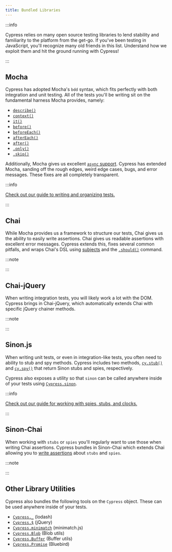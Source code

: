 ```yaml
---
title: Bundled Libraries
---
```


:::info

Cypress relies on many open source testing libraries to lend
stability and familiarity to the platform from the get-go. If you've been
testing in JavaScript, you'll recognize many old friends in this list.
Understand how we exploit them and hit the ground running with Cypress!

:::

## Mocha

<Icon name="github" url="http://mochajs.org/" />

Cypress has adopted Mocha's `bdd` syntax, which fits perfectly with both
integration and unit testing. All of the tests you'll be writing sit on the
fundamental harness Mocha provides, namely:

- [`describe()`](http://mochajs.org/#bdd)
- [`context()`](http://mochajs.org/#bdd)
- [`it()`](http://mochajs.org/#bdd)
- [`before()`](http://mochajs.org/#hooks)
- [`beforeEach()`](http://mochajs.org/#hooks)
- [`afterEach()`](http://mochajs.org/#hooks)
- [`after()`](http://mochajs.org/#hooks)
- [`.only()`](http://mochajs.org/#exclusive-tests)
- [`.skip()`](http://mochajs.org/#exclusive-tests)

Additionally, Mocha gives us excellent
[`async` support](http://mochajs.org/#asynchronous-code). Cypress has extended
Mocha, sanding off the rough edges, weird edge cases, bugs, and error messages.
These fixes are all completely transparent.

:::info

[Check out our guide to writing and organizing tests.](/app/core-concepts/writing-and-organizing-tests)

:::

## Chai

<Icon name="github" url="http://chaijs.com/" />

While Mocha provides us a framework to structure our tests, Chai gives us the
ability to easily write assertions. Chai gives us readable assertions with
excellent error messages. Cypress extends this, fixes several common pitfalls,
and wraps Chai's DSL using
[subjects](/app/core-concepts/introduction-to-cypress#Assertions) and the
[`.should()`](/api/commands/should) command.

:::note

<Icon
  name="chevron-right"
  url="/app/references/assertions#Chai"
  callout="List of available Chai Assertions"
/>

:::

## Chai-jQuery

<Icon name="github" url="https://github.com/chaijs/chai-jquery" />

When writing integration tests, you will likely work a lot with the DOM. Cypress
brings in Chai-jQuery, which automatically extends Chai with specific jQuery
chainer methods.

:::note

<Icon
  name="chevron-right"
  url="/app/references/assertions#Chai-jQuery"
  callout="List of available Chai-jQuery Assertions"
/>

:::

## Sinon.js

<Icon name="github" url="https://github.com/sinonjs/sinon" />

When writing unit tests, or even in integration-like tests, you often need to
ability to stub and spy methods. Cypress includes two methods,
[`cy.stub()`](/api/commands/stub) and [`cy.spy()`](/api/commands/spy) that
return Sinon stubs and spies, respectively.

Cypress also exposes a utility so that `sinon` can be called anywhere inside of
your tests using [`Cypress.sinon`](/api/utilities/sinon).

:::info

[Check out our guide for working with spies, stubs, and clocks.](/app/guides/stubs-spies-and-clocks)

:::

## Sinon-Chai

<Icon name="github" url="https://github.com/cypress-io/sinon-chai" />

When working with `stubs` or `spies` you'll regularly want to use those when
writing Chai assertions. Cypress bundles in Sinon-Chai which extends Chai
allowing you to [write assertions](https://github.com/cypress-io/sinon-chai)
about `stubs` and `spies`.

:::note

<Icon
  name="chevron-right"
  url="/app/references/assertions#Sinon-Chai"
  callout="List of available Sinon-Chai Assertions"
/>

:::

## Other Library Utilities

Cypress also bundles the following tools on the `Cypress` object. These can be
used anywhere inside of your tests.

- [`Cypress._`](/api/utilities/_) (lodash)
- [`Cypress.$`](/api/utilities/$) (jQuery)
- [`Cypress.minimatch`](/api/utilities/minimatch) (minimatch.js)
- [`Cypress.Blob`](/api/utilities/blob) (Blob utils)
- [`Cypress.Buffer`](/api/utilities/buffer) (Buffer utils)
- [`Cypress.Promise`](/api/utilities/promise) (Bluebird)
